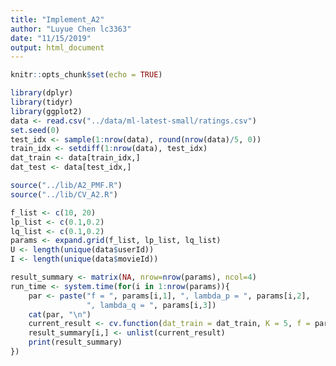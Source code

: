 ```yaml
---
title: "Implement_A2"
author: "Luyue Chen lc3363"
date: "11/15/2019"
output: html_document
---
```


```r
knitr::opts_chunk$set(echo = TRUE)
```

```r
library(dplyr)
library(tidyr)
library(ggplot2)
data <- read.csv("../data/ml-latest-small/ratings.csv")
set.seed(0)
test_idx <- sample(1:nrow(data), round(nrow(data)/5, 0))
train_idx <- setdiff(1:nrow(data), test_idx)
dat_train <- data[train_idx,]
dat_test <- data[test_idx,]
```

```r
source("../lib/A2_PMF.R")
source("../lib/CV_A2.R")
```

```r
f_list <- c(10, 20)
lp_list <- c(0.1,0.2)
lq_list <- c(0.1,0.2) 
params <- expand.grid(f_list, lp_list, lq_list)
U <- length(unique(data$userId))
I <- length(unique(data$movieId))
```

```r
result_summary <- matrix(NA, nrow=nrow(params), ncol=4) 
run_time <- system.time(for(i in 1:nrow(params)){
    par <- paste("f = ", params[i,1], ", lambda_p = ", params[i,2],
                 ", lambda_q = ", params[i,3])
    cat(par, "\n")
    current_result <- cv.function(dat_train = dat_train, K = 5, f = params[i,1], lambda_p = params[i,2], lambda_q = params[i,3], epochs=20, lrate=0.01)
    result_summary[i,] <- unlist(current_result) 
    print(result_summary)
})
```